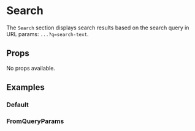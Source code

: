 


<Meta title="Sections/Search" component={Search} />

# Search

The `Search` section displays search results based on the search query in URL params: `...?q=search-text`.

## Props

No props available.

## Examples

### Default

<Canvas>
  <Story name="Default">
    <Search />
  </Story>
</Canvas>

### FromQueryParams

<Canvas>
  <Story
    name="FromQueryParams"
    parameters={{ query: { q: 'This input was from query params' } }}
    decorators={getQueryDecorators(
      { query: { q: encodeURIComponent('This input was from query params') } },
      '/search',
    )}
  >
    <Search />
  </Story>
</Canvas>
